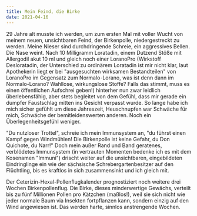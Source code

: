 ```yaml
---
title: Mein Feind, die Birke
date: 2021-04-16
---
```

29 Jahre alt musste ich werden, um zum ersten Mal mit voller Wucht von meinem neuen, unsichtbaren Feind, der Birkenpolle, niedergestreckt zu werden. Meine Nieser sind durchdringende Schreie, ein aggressives Bellen. Die Nase weint. Nach 10 Milligramm Loratadin, einem Dutzend Stöße mit Allergodil akut 10 ml und gleich noch einer LoranoPro (Wirkstoff Desloratadin, der Unterschied zu ordinärem Loratadin ist mir nicht klar, laut Apothekerin liegt er bei "ausgesuchten wirksamen Bestandteilen" von LoranoPro im Gegensatz zum Normalo-Lorano, was ist denn dann im Normalo-Lorano? Wahllose, wirkungslose Stoffe? Falls das stimmt, muss es einen öffentlichen Aufschrei geben!) hinterher nun zwar leidlich überlebensfähig, aber stets begleitet von dem Gefühl, dass mir gerade ein dumpfer Faustschlag mitten ins Gesicht verpasst wurde. So lange habe ich mich sicher gefühlt um diese Jahreszeit, Heuschnupfen war Schwäche für mich, Schwäche der bemitleidenswerten anderen. Noch ein Überlegenheitsgefühl weniger. 

"Du nutzloser Trottel", schreie ich mein Immunsystem an, "du führst einen Kampf gegen Windmühlen! Die Birkenpolle ist keine Gefahr, du Don Quichote, du Narr!" Doch mein außer Rand und Band geratenes, verblödetes Immunsystem (in vertrauten Momenten bedenke ich es mit dem Kosenamen "Immuni") drischt weiter auf die unsichtbaren, eingebildeten Eindringlinge ein wie der sächsische Schrebergartenbesitzer auf den Flüchtling, bis es kraftlos in sich zusammensinkt und ich gleich mit. 

Der Ceterizin-Hexal-Pollenflugkalender prognostiziert noch weitere drei Wochen Birkenpollenflug. Die Birke, dieses minderwertige Gewächs, verteilt bis zu fünf Millionen Pollen pro Kätzchen (maßlos!), weil sie sich nicht wie jeder normale Baum via Insekten fortpflanzen kann, sondern einzig auf den Wind angewiesen ist. Das werden harte, sinnlos anstrengende Wochen.